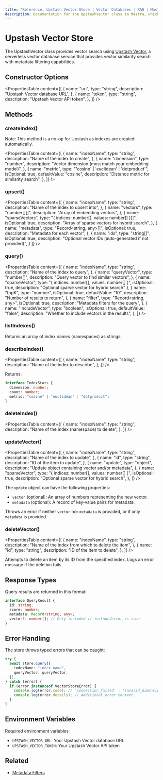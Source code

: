 ```yaml
---
title: "Reference: Upstash Vector Store | Vector Databases | RAG | Mastra Docs"
description: Documentation for the UpstashVector class in Mastra, which provides vector search using Upstash Vector.
---
```


# Upstash Vector Store

The UpstashVector class provides vector search using [Upstash Vector](https://upstash.com/vector), a serverless vector database service that provides vector similarity search with metadata filtering capabilities.

## Constructor Options

<PropertiesTable
  content={[
    {
      name: "url",
      type: "string",
      description: "Upstash Vector database URL",
    },
    {
      name: "token",
      type: "string",
      description: "Upstash Vector API token",
    },
  ]}
/>

## Methods

### createIndex()

Note: This method is a no-op for Upstash as indexes are created automatically.

<PropertiesTable
  content={[
    {
      name: "indexName",
      type: "string",
      description: "Name of the index to create",
    },
    {
      name: "dimension",
      type: "number",
      description: "Vector dimension (must match your embedding model)",
    },
    {
      name: "metric",
      type: "'cosine' | 'euclidean' | 'dotproduct'",
      isOptional: true,
      defaultValue: "cosine",
      description: "Distance metric for similarity search",
    },
  ]}
/>

### upsert()

<PropertiesTable
  content={[
    {
      name: "indexName",
      type: "string",
      description: "Name of the index to upsert into",
    },
    {
      name: "vectors",
      type: "number[][]",
      description: "Array of embedding vectors",
    },
    {
      name: "sparseVectors",
      type: "{ indices: number[], values: number[] }[]",
      isOptional: true,
      description: "Array of sparse vectors for hybrid search",
    },
    {
      name: "metadata",
      type: "Record<string, any>[]",
      isOptional: true,
      description: "Metadata for each vector",
    },
    {
      name: "ids",
      type: "string[]",
      isOptional: true,
      description: "Optional vector IDs (auto-generated if not provided)",
    }
  ]}
/>

### query()

<PropertiesTable
  content={[
    {
      name: "indexName",
      type: "string",
      description: "Name of the index to query",
    },
    {
      name: "queryVector",
      type: "number[]",
      description: "Query vector to find similar vectors",
    },
    {
      name: "sparseVector",
      type: "{ indices: number[], values: number[] }",
      isOptional: true,
      description: "Optional sparse vector for hybrid search"
    },
    {
      name: "topK",
      type: "number",
      isOptional: true,
      defaultValue: "10",
      description: "Number of results to return",
    },
    {
      name: "filter",
      type: "Record<string, any>",
      isOptional: true,
      description: "Metadata filters for the query",
    },
    {
      name: "includeVector",
      type: "boolean",
      isOptional: true,
      defaultValue: "false",
      description: "Whether to include vectors in the results",
    },
  ]}
/>

### listIndexes()

Returns an array of index names (namespaces) as strings.

### describeIndex()

<PropertiesTable
  content={[
    {
      name: "indexName",
      type: "string",
      description: "Name of the index to describe",
    },
  ]}
/>

Returns:

```typescript copy
interface IndexStats {
  dimension: number;
  count: number;
  metric: "cosine" | "euclidean" | "dotproduct";
}
```

### deleteIndex()

<PropertiesTable
  content={[
    {
      name: "indexName",
      type: "string",
      description: "Name of the index (namespace) to delete",
    },
  ]}
/>

### updateVector()

<PropertiesTable
  content={[
    {
      name: "indexName",
      type: "string",
      description: "Name of the index to update",
    },
    {
      name: "id",
      type: "string",
      description: "ID of the item to update",
    },
    {
      name: "update",
      type: "object",
      description: "Update object containing vector and/or metadata",
    },
    {
      name: "sparseVector",
      type: "{ indices: number[], values: number[] }",
      isOptional: true,
      description: "Optional sparse vector for hybrid search",
    },
  ]}
/>

The `update` object can have the following properties:

- `vector` (optional): An array of numbers representing the new vector.
- `metadata` (optional): A record of key-value pairs for metadata.

Throws an error if neither `vector` nor `metadata` is provided, or if only `metadata` is provided.

### deleteVector()

<PropertiesTable
  content={[
    {
      name: "indexName",
      type: "string",
      description: "Name of the index from which to delete the item",
    },
    {
      name: "id",
      type: "string",
      description: "ID of the item to delete",
    },
  ]}
/>

Attempts to delete an item by its ID from the specified index. Logs an error message if the deletion fails.

## Response Types

Query results are returned in this format:

```typescript copy
interface QueryResult {
  id: string;
  score: number;
  metadata: Record<string, any>;
  vector?: number[]; // Only included if includeVector is true
}
```

## Error Handling

The store throws typed errors that can be caught:

```typescript copy
try {
  await store.query({
    indexName: "index_name",
    queryVector: queryVector,
  });
} catch (error) {
  if (error instanceof VectorStoreError) {
    console.log(error.code); // 'connection_failed' | 'invalid_dimension' | etc
    console.log(error.details); // Additional error context
  }
}
```

## Environment Variables

Required environment variables:

- `UPSTASH_VECTOR_URL`: Your Upstash Vector database URL
- `UPSTASH_VECTOR_TOKEN`: Your Upstash Vector API token

## Related

- [Metadata Filters](./metadata-filters)
